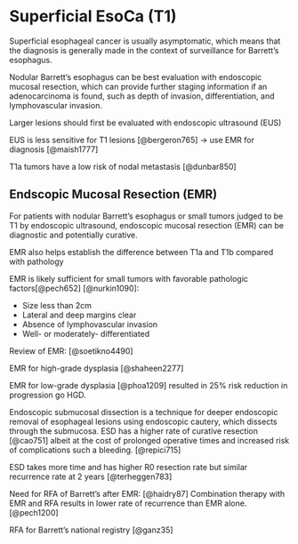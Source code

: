 # Superficial EsoCa (T1) {#superficial}

Superficial esophageal cancer is usually asymptomatic, which means that the diagnosis is generally made in the context of surveillance for Barrett's esophagus.

Nodular Barrett's esophagus can be best evaluation with endoscopic mucosal resection, which can provide further staging information if an adenocarcinoma is found, such as depth of invasion, differentiation, and lymphovascular invasion.

Larger lesions should first be evaluated with endoscopic ultrasound (EUS)

EUS is less sensitive for T1 lesions [@bergeron765] -\> use EMR for diagnosis [@maish1777]

T1a tumors have a low risk of nodal metastasis [@dunbar850]

## Endscopic Mucosal Resection (EMR) {#emr}

For patients with nodular Barrett's esophagus or small tumors judged to be T1 by endoscopic ultrasound, endoscopic mucosal resection (EMR) can be diagnostic and potentially curative.

EMR also helps establish the difference between T1a and T1b compared with pathology

EMR is likely sufficient for small tumors with favorable pathologic factors[@pech652] [@nurkin1090]:

-   Size less than 2cm
-   Lateral and deep margins clear
-   Absence of lymphovascular invasion
-   Well- or moderately- differentiated

Review of EMR: [@soetikno4490] <!---JCO 2005--->

EMR for high-grade dysplasia [@shaheen2277]

EMR for low-grade dysplasia [@phoa1209] resulted in 25% risk reduction in progression go HGD.

Endoscopic submucosal dissection is a technique for deeper endoscopic removal of esophageal lesions using endoscopic cautery, which dissects through the submucosa. ESD has a higher rate of curative resection [@cao751] albeit at the cost of prolonged operative times and increased risk of complications such a bleeding. [@repici715]

ESD takes more time and has higher R0 resection rate but similar recurrence rate at 2 years [@terheggen783]

Need for RFA of Barrett's after EMR: [@haidry87] Combination therapy with EMR and RFA results in lower rate of recurrence than EMR alone.[@pech1200]

RFA for Barrett's national registry [@ganz35]
